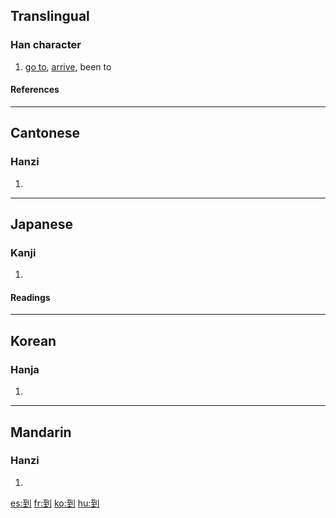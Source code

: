 ==Translingual==
{{Han stroke|[[Image:到-order.gif]]}}
{{Han stroke|[[Image:到-bw.png|250 px]]}}
===Han character===
{{Han char|rn=18|rad=刀|as=06|sn=8|four=1210<sub>0</sub>|canj=一土中弓 (MGLN)}}
# [[go to]], [[arrive]], been to
====References====
{{Han ref|kx=0138.360|dkj=01950|dj=0314.130|hdz=10334.030|uh=5230|ud=21040|bh=A8EC|bd=43244}}
----

==Cantonese==
===Hanzi===
{{yue-hanzi|jyut=|y=dou3}}
# {{defn|Cantonese}}
----
==Japanese==
===Kanji===
{{ja-kanji|grade=|rs=刀06}}
# {{defn|Japanese}} 
====Readings====
{{ja-readings|on=[[とう]] (tō)|kun=[[いたる]] (itaru)}}
----
==Korean==
===Hanja===
{{ko-hanja|hangeul=도|rv=do|mr=to}}
# {{defn|Korean}}
----
==Mandarin==
===Hanzi===
{{cmn-hanzi|pin=[[dào]] (dao4)|wg=tao<sup>4</sup>}}
# {{defn|Mandarin}}

[[es:到]]
[[fr:到]]
[[ko:到]]
[[hu:到]]